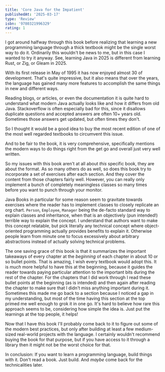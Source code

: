 ```yaml
---
title: 'Core Java for the Impatient'
publishedAt: '2025-03-17'
type: 'Review'
isbn: '9780321996329'
rating: 1
---
```


I got around halfway through this book before realizing that learning a new programming language through a thick textbook might be the single worst way to do it. Ordinarily this wouldn't be news to me, but in this case I wanted to try it anyway.
See, learning Java in 2025 is different from learning Rust, or Zig, or Gleam in 2025.

With its first release in May of 1995 it has now enjoyed almost 30 of development. That's quite impressive, but it also means that over the years, the language has gained many more features to accomplish the same things in new and different ways.

Reading blogs, or articles, or even the documentation it is quite hard to understand what modern Java actually looks like and how it differs from old Java. Stackoverflow is often especially bad for this, since it disallows duplicate questions and accepted answers are often 10+ years old. Sometimes those answers get updated, but often times they don't.

So I thought it would be a good idea to buy the most recent edition of one of the most well regarded textbooks to circumvent this issue.

And to be fair to the book, it is very comprehensive, specifically mentions the modern ways to do things right from the get go and overall just very well written.

So my issues with this book aren't at all about *this* specific book, they are about the format. As so many others do as well, so does this book try to incorporate a set of exercises after each section. And they cover the content from those chapters fairly well. However, you can really only implement a bunch of completely meaningless classes so many times before you want to punch through your monitor.

Java Books in particular for some reason seem to gravitate towards exercises where the reader has to implement classes to closely replicate an org chart. `Person`, `Employee`, `Manager` being the de-facto standard way to explain classes and inheritance, when that is an objectively (pun intended!) terrible way to explain the concept. I understand that authors want to make this concept relatable, but pick literally any technical concept where object-oriented programming actually provides benefits to explain it. Otherwise people learn from minute one to focus excessively about arbitrary abstractions instead of actually solving technical problems.

The one saving grace of this book is that it summarizes the important takeaways of every chapter at the *beginning* of each chapter in about 10 or so bullet points. That is amazing, I wish every textbook would adopt this. It is *much* more helpful to have this at the beginning, because it guides the reader towards paying particular attention to the important bits during the rest of the chapter. For the chapters that I did work through I read these bullet points at the beginning (as is intended) and then again after reading the chapter to make sure that I didn't miss anything important during it. Sometimes this made me go back to a section because I noticed a gap in my understanding, but most of the time having this section at the top primed me well enough to grok it in one go. It's hard to believe how rare this approach seems to be, considering how simple the idea is. Just put the learnings at the top people, it helps!

Now that I have this book I'll probably come back to it to figure out some of the modern best practices, but only after building at least a few medium-sized real-world projects with the language. I certainly wouldn't recommend buying the book for that purpose, but if you have access to it through a library then it might not be the worst choice for that.

In conclusion: If you want to learn a programming language, build things with it. Don't read a book. Just build. And *maybe* come back for the technicalities later.
